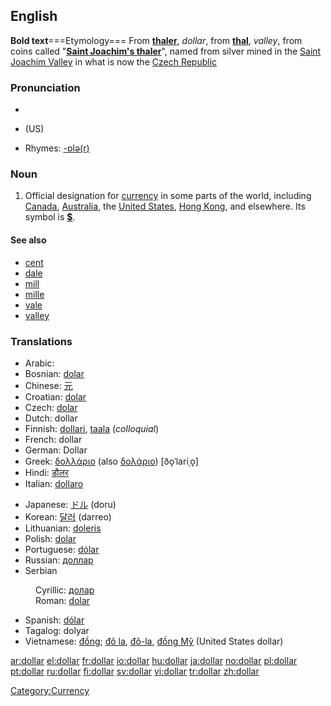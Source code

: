 ==English==

'''Bold text'''===Etymology===
From {{G.}} '''[[thaler]]''', ''dollar'', from '''[[thal]]''', ''valley'', from coins called "'''[[Saint Joachim's thaler]]'''", named from silver mined in the [[Saint Joachim Valley]] in what is now the [[Czech Republic]]

===Pronunciation===
*{{AHD|DOH-lahr}}
*{{IPA|}} (US) {{SAMPA|/dO.l3r/}}
*Rhymes: [[Rhymes:English:-ɒlə(r)|-ɒlə(r)]]

===Noun===
{{en-noun}}

# Official designation for [[currency]] in some parts of the world, including [[Canada]], [[Australia]], the [[United States]], [[Hong Kong]], and elsewhere.  Its symbol is '''[[$]]'''.

====See also====
*[[cent]]
*[[dale]]
*[[mill]]
*[[mille]]
*[[vale]]
*[[valley]]

===Translations===
{{top}}
*Arabic: {{ARchar|[[دّولار]]}}
*Bosnian: [[dolar#Bosnian|dolar]] {{m}}
*Chinese: [[元]]
*Croatian: [[dolar#Croatian|dolar]] {{m}}
*Czech: [[dolar#Czech|dolar]] {{m}}
*Dutch: dollar {{m}}
*Finnish: [[dollari]], [[taala]] (''colloquial'')
*French: dollar
*German: Dollar {{m}}
*Greek: [[δολλάριο]] (also [[δολάριο]]) [ðo̞ˈlariˌo̞] {{n}}
*Hindi: [[डौलर]]
*Italian: [[dollaro]] {{m}}
{{mid}}
*Japanese: [[ドル]] (doru)
*Korean: [[달러]] (darreo)
*Lithuanian: [[doleris]] {{m}}
*Polish: [[dolar#Polish|dolar]] {{m}}
*Portuguese: [[dólar]] {{m}}
*Russian: [[доллар]] {{m}}
*Serbian
:Cyrillic: [[долар#Serbian|долар]] {{m}}
:Roman: [[dolar#Serbian|dolar]] {{m}}
*Spanish: [[dólar]] {{m}}
*Tagalog: dolyar
*Vietnamese: [[Đồng|đồng]]; [[Đô la|đô la]], [[Đô-la|đô-la]], [[Đồng Mỹ|đồng Mỹ]] (United States dollar)
{{bottom}}

[[Category:Currency]]

[[ar:dollar]]
[[el:dollar]]
[[fr:dollar]]
[[io:dollar]]
[[hu:dollar]]
[[ja:dollar]]
[[no:dollar]]
[[pl:dollar]]
[[pt:dollar]]
[[ru:dollar]]
[[fi:dollar]]
[[sv:dollar]]
[[vi:dollar]]
[[tr:dollar]]
[[zh:dollar]]